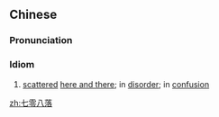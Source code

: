 ==Chinese==
{{zh-forms}}

===Pronunciation===
{{zh-pron
|m=qīlíngbāluò
|c=cat1 ling4 baat3 lok6
|cat=id
}}

===Idiom===
{{zh-idiom}}

# [[scatter]]ed [[here and there]]; in [[disorder]]; in [[confusion]]

[[zh:七零八落]]